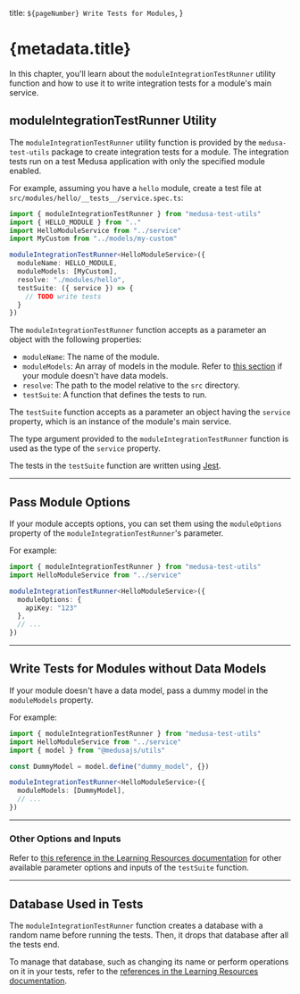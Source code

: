   title: `${pageNumber} Write Tests for Modules`,
}

# {metadata.title}

In this chapter, you'll learn about the `moduleIntegrationTestRunner` utility function and how to use it to write integration tests for a module's main service.

## moduleIntegrationTestRunner Utility

The `moduleIntegrationTestRunner` utility function is provided by the `medusa-test-utils` package to create integration tests for a module. The integration tests run on a test Medusa application with only the specified module enabled.

For example, assuming you have a `hello` module, create a test file at `src/modules/hello/__tests__/service.spec.ts`:

```ts title="src/modules/hello/__tests__/service.spec.ts"
import { moduleIntegrationTestRunner } from "medusa-test-utils"
import { HELLO_MODULE } from ".."
import HelloModuleService from "../service"
import MyCustom from "../models/my-custom"

moduleIntegrationTestRunner<HelloModuleService>({
  moduleName: HELLO_MODULE,
  moduleModels: [MyCustom],
  resolve: "./modules/hello",
  testSuite: ({ service }) => {
    // TODO write tests
  }
})
```

The `moduleIntegrationTestRunner` function accepts as a parameter an object with the following properties:

- `moduleName`: The name of the module.
- `moduleModels`: An array of models in the module. Refer to [this section](#write-tests-for-modules-without-data-models) if your module doesn't have data models.
- `resolve`: The path to the model relative to the `src` directory.
- `testSuite`: A function that defines the tests to run.

The `testSuite` function accepts as a parameter an object having the `service` property, which is an instance of the module's main service.

<Note title="Tip">

The type argument provided to the `moduleIntegrationTestRunner` function is used as the type of the `service` property.

</Note>

The tests in the `testSuite` function are written using [Jest](https://jestjs.io/).

---

## Pass Module Options

If your module accepts options, you can set them using the `moduleOptions` property of the `moduleIntegrationTestRunner`'s parameter.

For example:

```ts
import { moduleIntegrationTestRunner } from "medusa-test-utils"
import HelloModuleService from "../service"

moduleIntegrationTestRunner<HelloModuleService>({
  moduleOptions: {
    apiKey: "123"
  },
  // ...
})
```

---

## Write Tests for Modules without Data Models

If your module doesn't have a data model, pass a dummy model in the `moduleModels` property.

For example:

```ts
import { moduleIntegrationTestRunner } from "medusa-test-utils"
import HelloModuleService from "../service"
import { model } from "@medusajs/utils"

const DummyModel = model.define("dummy_model", {})

moduleIntegrationTestRunner<HelloModuleService>({
  moduleModels: [DummyModel],
  // ...
})
```

---

### Other Options and Inputs

Refer to [this reference in the Learning Resources documentation](!resources!/test-tools-reference/moduleIntegrationTestRunner) for other available parameter options and inputs of the `testSuite` function.

---

## Database Used in Tests

The `moduleIntegrationTestRunner` function creates a database with a random name before running the tests. Then, it drops that database after all the tests end.

To manage that database, such as changing its name or perform operations on it in your tests, refer to the [references in the Learning Resources documentation](!resources!/test-tools-reference/moduleIntegrationTestRunner).
